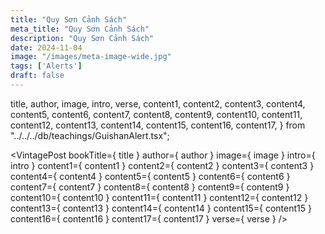 ```yaml
---
title: "Quy Sơn Cảnh Sách"
meta_title: "Quy Sơn Cảnh Sách"
description: "Quy Sơn Cảnh Sách"
date: 2024-11-04
image: "/images/meta-image-wide.jpg"
tags: ['Alerts']
draft: false
---
```


  title, author, image, intro, verse,
  content1,
  content2,
  content3,
  content4,
  content5,
  content6,
  content7,
  content8,
  content9,
  content10,
  content11,
  content12,
  content13,
  content14,
  content15,
  content16,
  content17,
} from "../../../db/teachings/GuishanAlert.tsx";

<VintagePost
  bookTitle={ title }
  author={ author }
  image={ image }
  intro={ intro }
  content1={ content1 }
  content2={ content2 }
  content3={ content3 }
  content4={ content4 }
  content5={ content5 }
  content6={ content6 }
  content7={ content7 }
  content8={ content8 }
  content9={ content9 }
  content10={ content10 }
  content11={ content11 }
  content12={ content12 }
  content13={ content13 }
  content14={ content14 }
  content15={ content15 }
  content16={ content16 }
  content17={ content17 }
  verse={ verse }
/>
